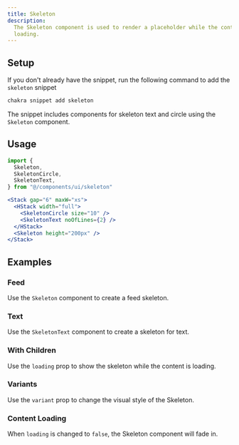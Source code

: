 ```yaml
---
title: Skeleton
description:
  The Skeleton component is used to render a placeholder while the content is
  loading.
---
```


<ExampleTabs name="skeleton-basic" />

## Setup

If you don't already have the snippet, run the following command to add the
`skeleton` snippet

```sh
chakra snippet add skeleton
```

The snippet includes components for skeleton text and circle using the
`Skeleton` component.

## Usage

```jsx
import {
  Skeleton,
  SkeletonCircle,
  SkeletonText,
} from "@/components/ui/skeleton"
```

```jsx
<Stack gap="6" maxW="xs">
  <HStack width="full">
    <SkeletonCircle size="10" />
    <SkeletonText noOfLines={2} />
  </HStack>
  <Skeleton height="200px" />
</Stack>
```

## Examples

### Feed

Use the `Skeleton` component to create a feed skeleton.

<ExampleTabs name="skeleton-for-feed" />

### Text

Use the `SkeletonText` component to create a skeleton for text.

<ExampleTabs name="skeleton-for-text" />

### With Children

Use the `loading` prop to show the skeleton while the content is loading.

<ExampleTabs name="skeleton-with-children" />

### Variants

Use the `variant` prop to change the visual style of the Skeleton.

<ExampleTabs name="skeleton-with-variants" />

### Content Loading

When `loading` is changed to `false`, the Skeleton component will fade in.

<ExampleTabs name="skeleton-with-loaded" />
